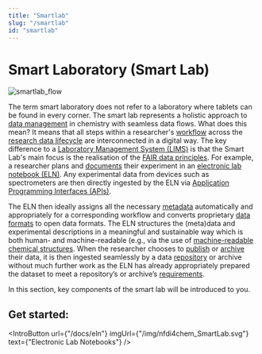 ```yaml
---
title: "Smartlab"
slug: "/smartlab"
id: "smartlab"
---
```



# Smart Laboratory (Smart Lab)

![smartlab_flow](/img/smartlab/smartlab_flow2.png)

The term smart laboratory does not refer to a laboratory where tablets can be found in every corner. The smart lab represents a holistic approach to [data management](/docs/data_guide) in chemistry with seamless data flows. What does this mean? It means that all steps within a researcher's [workflow](/docs/domain_guide) across the [research data lifecycle](/docs/data_life_cycle) are interconnected in a digital way. The key difference to a [Laboratory Management System (LIMS)](https://en.wikipedia.org/wiki/Laboratory_information_management_system) is that the Smart Lab's main focus is the realisation of the [FAIR data principles](/docs/fair). For example, a researcher plans and [documents](/docs/data_documentation) their experiment in an [electronic lab notebook (ELN)](/docs/eln). Any experimental data from devices such as spectrometers are then directly ingested by the ELN via [Application Programming Interfaces (APIs)](https://en.wikipedia.org/wiki/API). 

The ELN then ideally assigns all the necessary [metadata](/docs/metadata) automatically and appropriately for a corresponding workflow and converts proprietary [data formats](/docs/format_standards) to open data formats. The ELN structures the (meta)data and experimental descriptions in a meaningful and sustainable way which is both human- and machine-readable (e.g., via the use of [machine-readable chemical structures](/docs/machine-readable_chemical_structures). When the researcher chooses to [publish](/docs/data_publication) or [archive](/docs/data_storage) their data, it is then ingested seamlessly by a data [repository](/docs/repositories) or archive without much further work as the ELN has already appropriately prepared the dataset to meet a repository’s or archive’s [requirements](/docs//choose_repository). 

In this section, key components of the smart lab will be introduced to you.

<!--
## Employing digital smart lab environments

Over the past years, many new digital tools have been developed to support researchers in their RDM needs. The use of [electronic lab notebooks (ELNs)](/docs/eln) is essential to support scientists in their daily work to collected data in a structured way. By using an ELN for experiment planning and documentation, it is guaranteed that the data is directly digitally available. Best practice includes the use of an ELN that covers the entire [data life cycle](/docs/data_life_cycle)—starting with experiment planning, passing through data collection, processing, and analysis to publication and reuse. These software solutions form the basis for SmartLab environments.

Researchers can perform their daily work in a single digital environment. Nevertheless, they may also chose other software to process analytical data and add this information to the corresponding ELN entry. If the ELN used is directly connected to a [repository](/docs/repositories), the structured data obtained can be directly transferred to a repository. This greatly eases [data publication](/docs/data_publication) and could also make the use of supplemental material, typically submitted as a PDF, obsolete in the near future.

Generally, selecting an ELN and a repository—generic or field-specific—depends on the [chemical sub-domain](/docs/domain_guide). The combination of both enables effective [data storage and archiving](/docs/data_storage) in terms of internal databases and data publications for advanced collaboration and data reuse, and fulfils the data handling practices of the [data life cycle](/docs/data_life_cycle). Moreover, the storage of research data according to the FAIR principles is crucial for upcoming machine learning approaches or big data analyses. --->

## Get started:

<IntroButton url={"/docs/eln"} imgUrl={"/img/nfdi4chem_SmartLab.svg"} text={"Electronic Lab Notebooks"} />
